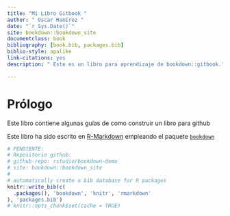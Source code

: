 ```yaml
--- 
title: "Mi Libro Gitbook "
author: " Oscar Ramírez "
date: "`r Sys.Date()`"
site: bookdown::bookdown_site
documentclass: book
bibliography: [book.bib, packages.bib]
biblio-style: apalike
link-citations: yes
description: " Este es un libro para aprendizaje de bookdown::gitbook."

---
```



# Prólogo {-}

Este libro contiene algunas guías de como construir un libro para github

Este libro ha sido escrito en [R-Markdown](http://rmarkdown.rstudio.com) empleando el paquete [`bookdown`](https://bookdown.org/yihui/bookdown/)



```r
# PENDIENTE:
# Repositorio github:
# github-repo: rstudio/bookdown-demo
# site: bookdown::bookdown_site
#
# automatically create a bib database for R packages
knitr::write_bib(c(
  .packages(), 'bookdown', 'knitr', 'rmarkdown'
), 'packages.bib')
# knitr::opts_chunk$set(cache = TRUE)

```
